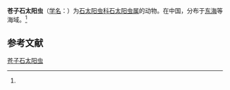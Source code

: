 {{Speciesbox
| name = 苍子石太阳虫
| status = 
| status_system = 
| image = 
| genus = Lithelius
| species = xanthiformis
| authority = (Tan et Su, 1982)<ref name='id9172'>{{cite web| url =http://www.bioinfo.cn/db05/BjdwSpecies.php?action=view&id=9172| title =苍子石太阳虫| work =《中国动物物种编目数据库》| publisher =中国科学院微生物研究所| author =中国科学院动物研究所| accessdate =2009-04-16| deadurl =yes| archiveurl =https://web.archive.org/web/20160305103816/http://www.bioinfo.cn/db05/BjdwSpecies.php?action=view&id=9172| archivedate =2016-03-05}}</ref>
}}

'''苍子石太阳虫'''（[[学名|学名]]：{{lang|la|''Lithelius xanthiformis''}}）为[[石太阳虫科|石太阳虫科]][[石太阳虫属|石太阳虫属]]的动物。在中国，分布于[[东海|东海]]等海域。<ref name='id9172'/>

== 参考文献 ==
{{reflist}}

{{Wikispecies|Lithelius xanthiformis}}

[[Category:石太阳虫属|苍子石太阳虫]]


{{放射虫小作品}}